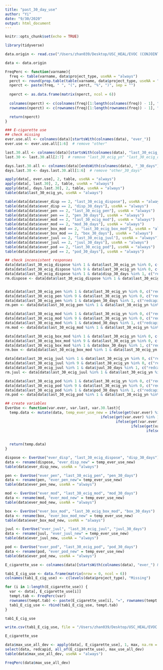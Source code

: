 ```yaml
---
title: "past_30_day_use"
author: "Yi"
date: "9/30/2020"
output: html_document
---
```


```r
knitr::opts_chunk$set(echo = TRUE)
```

```r
library(tidyverse)
```

```r
data.origin <- read.csv("/Users/zhan039/Desktop/USC_HEAL/EVOC (CONJOINT)/Final_Data/EVOC_pilot1_08072020.csv", na.strings = "")

data <- data.origin
```

```r
FreqPerc <- function(varname){
  freq <- table(varname, data$project_type, useNA = "always")
  perct <- round(prop.table(table(varname, data$project_type, useNA = "always"), margin = 2) * 100, 1)
  nperct <- paste(freq, " ", "(", perct, "%", ")", sep = "")
  
  nperct <- as.data.frame(matrix(nperct, ncol = 6))
  
  colnames(nperct) <- c(colnames(freq)[1:length(colnames(freq)) - 1], "Missing")
  rownames(nperct) <- c(rownames(freq)[1:length(rownames(freq)) - 1], "Missing")

  return(nperct)
}
```

```r
### E-cigarette use
## check missing
ever.use.all <- colnames(data)[startsWith(colnames(data), "ever_")]
ever.use <- ever.use.all[1:6]  # remove "other"  

last.30.all <- colnames(data)[startsWith(colnames(data), "last_30_ecig_")]
last.30 <- last.30.all[2:7]  # remove "last_30_ecig_yn" "last_30_ecig_other"

days.last.30.all <- colnames(data)[endsWith(colnames(data), "_30_days")]
days.last.30 <- days.last.30.all[1:6]  # remove "other_30_days"

apply(data[, ever.use], 2, table, useNA = "always")
apply(data[, last.30], 2, table, useNA = "always")
apply(data[, days.last.30], 2, table, useNA = "always")
table(data$last_30_ecig_yn, useNA = "always")

table(data[data$ever_disp == 2, "last_30_ecig_dispose"], useNA = "always")
table(data[data$ever_disp == 2, "disp_30_days"], useNA = "always")
table(data[data$ever_pen == 2, "last_30_ecig_pen"], useNA = "always")
table(data[data$ever_pen == 2, "pen_30_days"], useNA = "always")
table(data[data$ever_mod == 2, "last_30_ecig_mod"], useNA = "always")
table(data[data$ever_mod == 2, "mod_30_days"], useNA = "always")
table(data[data$ever_box_mod == 2, "last_30_ecig_box_mod"], useNA = "always")
table(data[data$ever_box_mod == 2, "box_30_days"], useNA = "always")
table(data[data$ever_juul == 2, "last_30_ecig_juul"], useNA = "always")
table(data[data$ever_juul == 2, "juul_30_days"], useNA = "always")
table(data[data$ever_pod == 2, "last_30_ecig_pod"], useNA = "always")
table(data[data$ever_pod == 2, "pod_30_days"], useNA = "always")

## check inconsistent responses
data[data$last_30_ecig_dispose %in% 1 & data$last_30_ecig_yn %in% 0, c("redcapid", "last_30_ecig_dispose", "last_30_ecig_yn", "disp_30_days")]  # remove redcapid 1015, 1078, 2042 for Disposable
data[data$last_30_ecig_dispose %in% 9 & data$last_30_ecig_yn %in% 0, c("redcapid", "last_30_ecig_dispose", "last_30_ecig_yn", "disp_30_days")]
data[data$last_30_ecig_dispose %in% 1 & data$disp_30_days %in% 1, c("redcapid", "last_30_ecig_dispose", "last_30_ecig_yn", "disp_30_days")]  # remove redcapid 1130, 6075, 2114, 2119 for Disposable
rm.dispose <- data[data$last_30_ecig_dispose %in% 1 & data$last_30_ecig_yn %in% 0, "redcapid"]


data[data$last_30_ecig_pen %in% 1 & data$last_30_ecig_yn %in% 0, c("redcapid", "last_30_ecig_pen", "last_30_ecig_yn", "pen_30_days")]  # remove redcapid 1073, 7234, 6046, 6065, 6094, 6119, 6129, 6159, 3117 for Vape Pen
data[data$last_30_ecig_pen %in% 9 & data$last_30_ecig_yn %in% 0, c("redcapid", "last_30_ecig_pen", "last_30_ecig_yn", "pen_30_days")] 
data[data$last_30_ecig_pen %in% 1 & data$pen_30_days %in% 1, c("redcapid", "last_30_ecig_pen", "last_30_ecig_yn", "pen_30_days")] 
rm.pen <- data[data$last_30_ecig_pen %in% 1 & data$last_30_ecig_yn %in% 0, "redcapid"]  

data[data$last_30_ecig_mod %in% 1 & data$last_30_ecig_yn %in% 0, c("redcapid", "last_30_ecig_mod", "last_30_ecig_yn", "mod_30_days")]  # remove redcapid 7252, 6046, 6065, 6129
data[data$last_30_ecig_mod %in% 9 & data$last_30_ecig_yn %in% 0, c("redcapid", "last_30_ecig_mod", "last_30_ecig_yn", "mod_30_days")]
data[data$last_30_ecig_mod %in% 1 & data$mod_30_days %in% 1, c("redcapid", "last_30_ecig_mod", "last_30_ecig_yn", "mod_30_days")]
rm.mod <- data[data$last_30_ecig_mod %in% 1 & data$last_30_ecig_yn %in% 0, "redcapid"] 

data[data$last_30_ecig_box_mod %in% 1 & data$last_30_ecig_yn %in% 0, c("redcapid", "last_30_ecig_box_mod", "last_30_ecig_yn", "box_30_days")]  # remove redcapid 7252, 6040, 6159 for Box Mod
data[data$last_30_ecig_box_mod %in% 9 & data$last_30_ecig_yn %in% 0, c("redcapid", "last_30_ecig_box_mod", "last_30_ecig_yn", "box_30_days")]  # remove redcapid 2042 for Box Mod
data[data$last_30_ecig_box_mod %in% 1 & data$box_30_days %in% 1, c("redcapid", "last_30_ecig_box_mod", "last_30_ecig_yn", "box_30_days")] 
rm.box <- data[data$last_30_ecig_box_mod %in% 1 & data$last_30_ecig_yn %in% 0 | data$last_30_ecig_box_mod %in% 9 & data$last_30_ecig_yn %in% 0, "redcapid"] 

data[data$last_30_ecig_juul %in% 1 & data$last_30_ecig_yn %in% 0, c("redcapid", "last_30_ecig_juul", "last_30_ecig_yn", "juul_30_days")]  # remove redcapid 1015, 1092, 7258, 6040, 6066, 2148, 3022, 3116, 3117 for JUUL
data[data$last_30_ecig_juul %in% 9 & data$last_30_ecig_yn %in% 0, c("redcapid", "last_30_ecig_juul", "last_30_ecig_yn", "juul_30_days")]
data[data$last_30_ecig_juul %in% 1 & data$juul_30_days %in% 1, c("redcapid", "last_30_ecig_juul", "last_30_ecig_yn", "juul_30_days")]
rm.juul <- data[data$last_30_ecig_juul %in% 1 & data$last_30_ecig_yn %in% 0, "redcapid"]

data[data$last_30_ecig_pod %in% 1 & data$last_30_ecig_yn %in% 0, c("redcapid", "last_30_ecig_pod", "last_30_ecig_yn", "pod_30_days")]  # remove redcapid 7252, 2042 for pod
data[data$last_30_ecig_pod %in% 9 & data$last_30_ecig_yn %in% 0, c("redcapid", "last_30_ecig_pod", "last_30_ecig_yn", "pod_30_days")]
data[data$last_30_ecig_pod %in% 1 & data$pod_30_days %in% 1, c("redcapid", "last_30_ecig_pod", "last_30_ecig_yn", "pod_30_days")]
rm.pod <- data[data$last_30_ecig_pod %in% 1 & data$last_30_ecig_yn %in% 0, "redcapid"]

## create variables 
EverUse <- function(var.ever, var.last, var.30.last){
  temp.data <- mutate(data, temp_ever_use_new = ifelse(get(var.ever) %in% 0, 0, 
                                            ifelse(get(var.ever) %in% 1, 1, 
                                                   ifelse(get(var.ever) %in% 2 & get(var.last) %in% 0 | get(var.last) %in% 9 & get(var.30.last) %in% 1, 2, 
                                                          ifelse(get(var.30.last) %in% 2, 3, 
                                                                 ifelse(get(var.30.last) %in% c(3, 4, 5), 4,
                                                                        ifelse(get(var.30.last) %in% c(6, 7), 5, NA)))))))
  
  return(temp.data)
}

dispose <- EverUse("ever_disp", "last_30_ecig_dispose", "disp_30_days")
data <- rename(dispose, "ever_disp_new" = temp_ever_use_new)
table(data$ever_disp_new, useNA = "always")

pen <- EverUse("ever_pen", "last_30_ecig_pen", "pen_30_days")
data <- rename(pen, "ever_pen_new"= temp_ever_use_new)
table(data$ever_pen_new, useNA = "always")

mod <- EverUse("ever_mod", "last_30_ecig_mod", "mod_30_days")
data <- rename(mod, "ever_mod_new" = temp_ever_use_new)
table(data$ever_mod_new, useNA = "always")

box <- EverUse("ever_box_mod", "last_30_ecig_box_mod", "box_30_days")
data <- rename(box, "ever_box_mod_new" = temp_ever_use_new)
table(data$ever_box_mod_new, useNA = "always")

juul <- EverUse("ever_juul", "last_30_ecig_juul", "juul_30_days")
data <- rename(juul, "ever_juul_new" = temp_ever_use_new)
table(data$ever_juul_new, useNA = "always")

pod <- EverUse("ever_pod", "last_30_ecig_pod", "pod_30_days")
data <- rename(pod, "ever_pod_new" = temp_ever_use_new)
table(data$ever_pod_new, useNA = "always")
```

```r
E_cigarette_use <- colnames(data)[startsWith(colnames(data), "ever_") & endsWith(colnames(data), "new")]

tab1_E_cig_use <- data.frame(matrix(nrow = 0, ncol = 6))
colnames(tab1_E_cig_use) <- c(levels(data$project_type), "Missing")

for (i in 1:length(E_cigarette_use)) {
  var <- data[, E_cigarette_use[i]]
  tempt.tab <- FreqPerc(var)
  rownames(tempt.tab) <- paste(E_cigarette_use[i], "=", rownames(tempt.tab), sep = "")
  tab1_E_cig_use <- rbind(tab1_E_cig_use, tempt.tab)
}

tab1_E_cig_use

write.csv(tab1_E_cig_use, file = "/Users/zhan039/Desktop/USC_HEAL/EVOC (CONJOINT)/Pilot1_Methods_Paper/updated09302020/device_30_days.csv")
```

```r
E_cigarette_use

data$max_use_all_dev <- apply(data[, E_cigarette_use], 1, max, na.rm = T)
select(data, redcapid, all_of(E_cigarette_use), max_use_all_dev)
table(data$max_use_all_dev, useNA = "always")

FreqPerc(data$max_use_all_dev)
```

